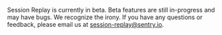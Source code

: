 <Note>

Session Replay is currently in beta. Beta features are still in-progress and may have bugs. We recognize the irony. If you have any questions or feedback, please email us at [session-replay@sentry.io](mailto:session-replay@sentry.io).

</Note>

